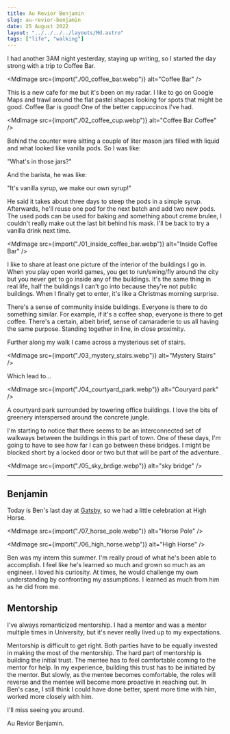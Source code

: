 ```yaml
---
title: Au Revior Benjamin
slug: au-revior-benjamin
date: 25 August 2022
layout: "../../../../layouts/Md.astro"
tags: ["life", "walking"]
---
```



I had another 3AM night yesterday, staying up writing, so I started the
day strong with a trip to Coffee Bar.

<MdImage src={import("./00_coffee_bar.webp")} alt="Coffee Bar" />

This is a new cafe for me but it's been on my radar.
I like to go on Google Maps and trawl around the flat pastel shapes looking for
spots that might be good.
Coffee Bar is good!
One of the better cappuccinos I've had.

<MdImage src={import("./02_coffee_cup.webp")} alt="Coffee Bar Coffee" />

Behind the counter were sitting a couple of liter mason jars filled with liquid and what looked like vanilla pods.
So I was like:

"What's in those jars?"

And the barista, he was like:

"It's vanilla syrup, we make our own syrup!"

He said it takes about three days to steep the pods in a simple syrup.
Afterwards, he'll reuse one pod for the next batch and add two new pods.
The used pods can be used for baking and something about creme brulee,
I couldn't really make out the last bit behind his mask.
I'll be back to try a vanilla drink next time.

<MdImage src={import("./01_inside_coffee_bar.webp")} alt="Inside Coffee Bar" />

I like to share at least one picture of the interior of the buildings I go in.
When you play open world games, you get to run/swing/fly around the city but you never get to go inside any of the buildings.
It's the same thing in real life, half the buildings I can't go into because they're not public buildings.
When I finally get to enter, it's like a Christmas morning surprise.

There's a sense of community inside buildings.
Everyone is there to do something similar.
For example, if it's a coffee shop, everyone is there to get coffee.
There's a certain, albeit brief, sense of camaraderie to us all having the same purpose.
Standing together in line, in close proximity.

Further along my walk I came across a mysterious set of stairs.

<MdImage src={import("./03_mystery_stairs.webp")} alt="Mystery Stairs" />

Which lead to...

<MdImage src={import("./04_courtyard_park.webp")} alt="Couryard park" />

A courtyard park surrounded by towering office buildings.
I love the bits of greenery interspersed around the concrete jungle.

I'm starting to notice that there seems to be an interconnected set of walkways between the buildings in this part of town.
One of these days, I'm going to have to see how far I can go between these bridges.
I might be blocked short by a locked door or two but that will be part of the adventure.

<MdImage src={import("./05_sky_brdige.webp")} alt="sky bridge" />

---

## Benjamin

Today is Ben's last day at [Gatsby](https://gatsby.events), so we had a little celebration at High Horse.

<MdImage src={import("./07_horse_pole.webp")} alt="Horse Pole" />

<MdImage src={import("./06_high_horse.webp")} alt="High Horse" />

Ben was my intern this summer.
I'm really proud of what he's been able to accomplish.
I feel like he's learned so much and grown so much as an engineer.
I loved his curiosity.
At times, he would challenge my own understanding by confronting my assumptions.
I learned as much from him as he did from me.

## Mentorship

I've always romanticized mentorship.
I had a mentor and was a mentor multiple times in University,
but it's never really lived up to my expectations.

Mentorship is difficult to get right.
Both parties have to be equally invested in making the most of the mentorship.
The hard part of mentorship is building the initial trust.
The mentee has to feel comfortable coming to the mentor for help.
In my experience, building this trust has to be initiated by the mentor.
But slowly, as the mentee becomes comfortable, the roles will reverse and the mentee will become more proactive in reaching out.
In Ben's case, I still think I could have done better, spent more time with him, worked more closely with him.

I'll miss seeing you around.

Au Revior Benjamin.

<YouTube
  src="https://www.youtube.com/embed/GwJ9Itk2oMQ"
  title="YouTube video player"
  frameborder="0"
  allow="accelerometer; autoplay; clipboard-write; encrypted-media; gyroscope; picture-in-picture"
  allowfullscreen
/>

